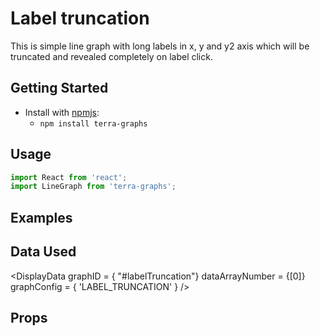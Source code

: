 
# Label truncation

This is simple line graph with long labels in x, y and y2 axis which will be truncated and revealed completely on label click.

## Getting Started

- Install with [npmjs](https://www.npmjs.com):
  - `npm install terra-graphs`

## Usage

```jsx
import React from 'react';
import LineGraph from 'terra-graphs';
```
## Examples
<LineGraph />

## Data Used
<DisplayData graphID = { "#labelTruncation"} dataArrayNumber = {[0]} graphConfig = { 'LABEL_TRUNCATION' } />

## Props
<PropsTable />